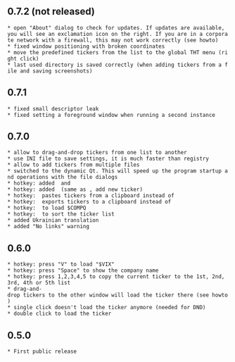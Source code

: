 == 0.7.2 (not released) ==
 * open "About" dialog to check for updates. If updates are available, you will see an exclamation icon on the right. If you are in a corporate network with a firewall, this may not work correctly (see howto)
 * fixed window positioning with broken coordinates
 * move the predefined tickers from the list to the global THT menu (right click)
 * last used directory is saved correctly (when adding tickers from a file and saving screenshots)

== 0.7.1 ==
 * fixed small descriptor leak
 * fixed setting a foreground window when running a second instance

== 0.7.0 ==
 * allow to drag-and-drop tickers from one list to another
 * use INI file to save settings, it is much faster than registry
 * allow to add tickers from multiple files
 * switched to the dynamic Qt. This will speed up the program startup and operations with the file dialogs
 * hotkey: added {{{PageUp}}} and {{{PageDown}}}
 * hotkey: added {{{Insert}}} (same as {{{O}}}, add new ticker)
 * hotkey: {{{P}}} pastes tickers from a clipboard instead of {{{C}}}
 * hotkey: {{{C}}} exports tickers to a clipboard instead of {{{D}}}
 * hotkey: {{{Q}}} to load $COMPQ
 * hotkey: {{{R}}} to sort the ticker list
 * added Ukrainian translation
 * added "No links" warning

== 0.6.0 ==
 * hotkey: press "V" to load "$VIX"
 * hotkey: press "Space" to show the company name
 * hotkey: press 1,2,3,4,5 to copy the current ticker to the 1st, 2nd, 3rd, 4th or 5th list
 * drag-and-drop tickers to the other window will load the ticker there (see howto)
 * single click doesn't load the ticker anymore (needed for DND)
 * double click to load the ticker

== 0.5.0 ==
 * First public release